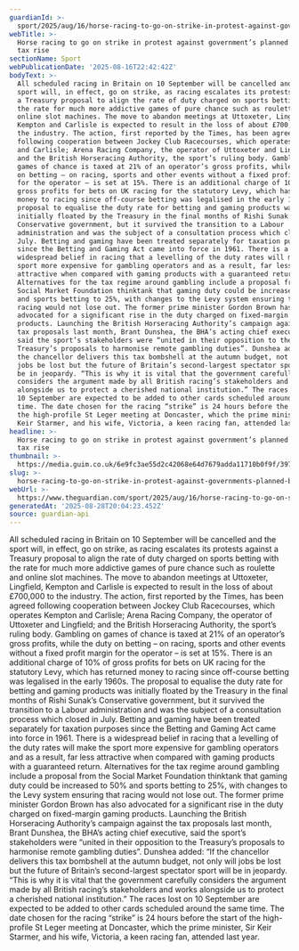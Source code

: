 ```yaml
---
guardianId: >-
  sport/2025/aug/16/horse-racing-to-go-on-strike-in-protest-against-governments-planned-betting-tax-rise
webTitle: >-
  Horse racing to go on strike in protest against government’s planned betting
  tax rise
sectionName: Sport
webPublicationDate: '2025-08-16T22:42:42Z'
bodyText: >-
  All scheduled racing in Britain on 10 September will be cancelled and the
  sport will, in effect, go on strike, as racing escalates its protests against
  a Treasury proposal to align the rate of duty charged on sports betting with
  the rate for much more addictive games of pure chance such as roulette and
  online slot machines. The move to abandon meetings at Uttoxeter, Lingfield,
  Kempton and Carlisle is expected to result in the loss of about £700,000 to
  the industry. The action, first reported by the Times, has been agreed
  following cooperation between Jockey Club Racecourses, which operates Kempton
  and Carlisle; Arena Racing Company, the operator of Uttoxeter and Lingfield;
  and the British Horseracing Authority, the sport’s ruling body. Gambling on
  games of chance is taxed at 21% of an operator’s gross profits, while the duty
  on betting – on racing, sports and other events without a fixed profit margin
  for the operator – is set at 15%. There is an additional charge of 10% of
  gross profits for bets on UK racing for the statutory Levy, which has returned
  money to racing since off-course betting was legalised in the early 1960s. The
  proposal to equalise the duty rate for betting and gaming products was
  initially floated by the Treasury in the final months of Rishi Sunak’s
  Conservative government, but it survived the transition to a Labour
  administration and was the subject of a consultation process which closed in
  July. Betting and gaming have been treated separately for taxation purposes
  since the Betting and Gaming Act came into force in 1961. There is a
  widespread belief in racing that a levelling of the duty rates will make the
  sport more expensive for gambling operators and as a result, far less
  attractive when compared with gaming products with a guaranteed return.
  Alternatives for the tax regime around gambling include a proposal from the
  Social Market Foundation thinktank that gaming duty could be increased to 50%
  and sports betting to 25%, with changes to the Levy system ensuring that
  racing would not lose out. The former prime minister Gordon Brown has also
  advocated for a significant rise in the duty charged on fixed-margin gaming
  products. Launching the British Horseracing Authority’s campaign against the
  tax proposals last month, Brant Dunshea, the BHA’s acting chief executive,
  said the sport’s stakeholders were “united in their opposition to the
  Treasury’s proposals to harmonise remote gambling duties”. Dunshea added: “If
  the chancellor delivers this tax bombshell at the autumn budget, not only will
  jobs be lost but the future of Britain’s second-largest spectator sport will
  be in jeopardy. “This is why it is vital that the government carefully
  considers the argument made by all British racing’s stakeholders and works
  alongside us to protect a cherished national institution.” The races lost on
  10 September are expected to be added to other cards scheduled around the same
  time. The date chosen for the racing “strike” is 24 hours before the start of
  the high-profile St Leger meeting at Doncaster, which the prime minister, Sir
  Keir Starmer, and his wife, Victoria, a keen racing fan, attended last year.
headline: >-
  Horse racing to go on strike in protest against government’s planned betting
  tax rise
thumbnail: >-
  https://media.guim.co.uk/6e9fc3ae55d2c42068e64d7679adda11710b0f9f/397_0_2898_2318/500.jpg
slug: >-
  horse-racing-to-go-on-strike-in-protest-against-governments-planned-betting-tax-rise
webUrl: >-
  https://www.theguardian.com/sport/2025/aug/16/horse-racing-to-go-on-strike-in-protest-against-governments-planned-betting-tax-rise
generatedAt: '2025-08-28T20:04:23.452Z'
source: guardian-api
---
```

All scheduled racing in Britain on 10 September will be cancelled and the sport will, in effect, go on strike, as racing escalates its protests against a Treasury proposal to align the rate of duty charged on sports betting with the rate for much more addictive games of pure chance such as roulette and online slot machines. The move to abandon meetings at Uttoxeter, Lingfield, Kempton and Carlisle is expected to result in the loss of about £700,000 to the industry. The action, first reported by the Times, has been agreed following cooperation between Jockey Club Racecourses, which operates Kempton and Carlisle; Arena Racing Company, the operator of Uttoxeter and Lingfield; and the British Horseracing Authority, the sport’s ruling body. Gambling on games of chance is taxed at 21% of an operator’s gross profits, while the duty on betting – on racing, sports and other events without a fixed profit margin for the operator – is set at 15%. There is an additional charge of 10% of gross profits for bets on UK racing for the statutory Levy, which has returned money to racing since off-course betting was legalised in the early 1960s. The proposal to equalise the duty rate for betting and gaming products was initially floated by the Treasury in the final months of Rishi Sunak’s Conservative government, but it survived the transition to a Labour administration and was the subject of a consultation process which closed in July. Betting and gaming have been treated separately for taxation purposes since the Betting and Gaming Act came into force in 1961. There is a widespread belief in racing that a levelling of the duty rates will make the sport more expensive for gambling operators and as a result, far less attractive when compared with gaming products with a guaranteed return. Alternatives for the tax regime around gambling include a proposal from the Social Market Foundation thinktank that gaming duty could be increased to 50% and sports betting to 25%, with changes to the Levy system ensuring that racing would not lose out. The former prime minister Gordon Brown has also advocated for a significant rise in the duty charged on fixed-margin gaming products. Launching the British Horseracing Authority’s campaign against the tax proposals last month, Brant Dunshea, the BHA’s acting chief executive, said the sport’s stakeholders were “united in their opposition to the Treasury’s proposals to harmonise remote gambling duties”. Dunshea added: “If the chancellor delivers this tax bombshell at the autumn budget, not only will jobs be lost but the future of Britain’s second-largest spectator sport will be in jeopardy. “This is why it is vital that the government carefully considers the argument made by all British racing’s stakeholders and works alongside us to protect a cherished national institution.” The races lost on 10 September are expected to be added to other cards scheduled around the same time. The date chosen for the racing “strike” is 24 hours before the start of the high-profile St Leger meeting at Doncaster, which the prime minister, Sir Keir Starmer, and his wife, Victoria, a keen racing fan, attended last year.
